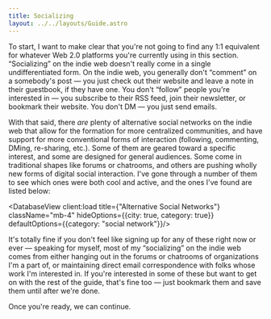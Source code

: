 ```yaml
---
title: Socializing
layout: ../../layouts/Guide.astro
---
```


To start, I want to make clear that you're not going to find any 1:1 equivalent for whatever Web 2.0 platforms you're currently using in this section. “Socializing” on the indie web doesn't really come in a single undifferentiated form. On the indie web, you generally don't “comment” on a somebody's post — you just check out their website and leave a note in their <Buzzword definition="A widget that allows people to leave messages on your website. It's very common on personal websites across the indie web.">guestbook</Buzzword>, if they have one. You don't “follow” people you're interested in — you subscribe to their RSS feed, join their newsletter, or bookmark their website. You don't DM — you just send emails.

With that said, there *are* plenty of alternative social networks on the indie web that allow for the formation for more centralized communities, and have support for more conventional forms of interaction (following, commenting, DMing, re-sharing, etc.). Some of them are geared toward a specific interest, and some are designed for general audiences. Some come in traditional shapes like forums or chatrooms, and others are pushing wholly new forms of digital social interaction. I've gone through a number of them to see which ones were both cool and active, and the ones I've found are listed below:

<DatabaseView client:load title={"Alternative Social Networks"} className="mb-4" hideOptions={{city: true, category: true}} defaultOptions={{category: "social network"}}/>

It's totally fine if you don't feel like signing up for any of these right now or ever — speaking for myself, most of my “socializing” on the indie web comes from either hanging out in the forums or chatrooms of organizations I'm a part of, or maintaining direct email correspondence with folks whose work I'm interested in. If you're interested in some of these but want to get on with the rest of the guide, that's fine too — just bookmark them and save them until after we're done.

Once you're ready, we can continue.

<GuidePrevNext />